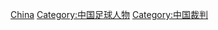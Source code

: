 {{Commonscat|Association football referees from China}}

[[Category:各國足球裁判|China]]
[[Category:中国足球人物|Category:中国足球人物]]
[[Category:中国裁判|Category:中国裁判]]